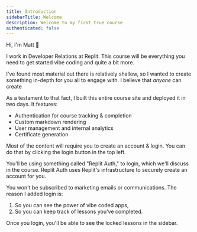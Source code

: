 ```yaml
---
title: Introduction
sidebarTitle: Welcome
description: Welcome to my first true course
authenticated: false
---
```


Hi, I'm Matt 👋

I work in Developer Relations at Replit. This course will be everything you need to get started vibe coding and quite a bit more.

I've found most material out there is relatively shallow, so I wanted to create something in-depth for you all to engage with. I believe that _anyone_ can create

As a testament to that fact, I built this entire course site and deployed it in two days. It features:

- Authentication for course tracking & completion
- Custom markdown rendering
- User management and internal analytics
- Certificate generation

Most of the content will require you to create an account & login. You can do that by clicking the login button in the top left. 

You'll be using something called "Replit Auth," to login, which we'll discuss in the course. Replit Auth uses Replit's infrastructure to securely create an account for you.

You won't be subscribed to marketing emails or communications. The reason I added login is:

1. So you can see the power of vibe coded apps,
2. So you can keep track of lessons you've completed. 

Once you login, you'll be able to see the locked lessons in the sidebar.

